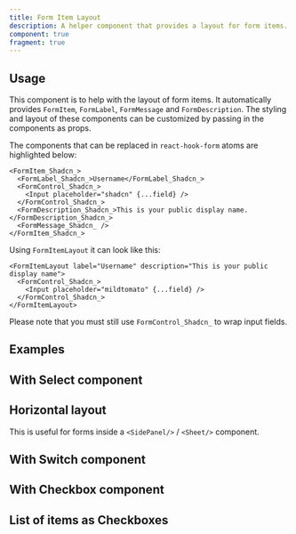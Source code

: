 ```yaml
---
title: Form Item Layout
description: A helper component that provides a layout for form items.
component: true
fragment: true
---
```


<ComponentPreview
  name="form-item-layout-demo"
  description="A helper component that provides a layout for form items."
  peekCode
  showDottedGrid
  wide
/>

## Usage

This component is to help with the layout of form items. It automatically provides `FormItem`, `FormLabel`, `FormMessage` and `FormDescription`.
The styling and layout of these components can be customized by passing in the components as props.

The components that can be replaced in `react-hook-form` atoms are highlighted below:

```tsx showLineNumbers {1-2,6-8}
<FormItem_Shadcn_>
  <FormLabel_Shadcn_>Username</FormLabel_Shadcn_>
  <FormControl_Shadcn_>
    <Input placeholder="shadcn" {...field} />
  </FormControl_Shadcn_>
  <FormDescription_Shadcn_>This is your public display name.</FormDescription_Shadcn_>
  <FormMessage_Shadcn_ />
</FormItem_Shadcn_>
```

Using `FormItemLayout` it can look like this:

```tsx
<FormItemLayout label="Username" description="This is your public display name">
  <FormControl_Shadcn_>
    <Input placeholder="mildtomato" {...field} />
  </FormControl_Shadcn_>
</FormItemLayout>
```

Please note that you must still use `FormControl_Shadcn_` to wrap input fields.

## Examples

## With Select component

<ComponentPreview
  name="form-item-layout-with-select"
  description="A helper component that provides a layout for form items."
  peekCode
  showDottedGrid
/>

## Horizontal layout

This is useful for forms inside a `<SidePanel/>` / `<Sheet/>` component.

<ComponentPreview
  name="form-item-layout-with-horizontal"
  description="A helper component that provides a layout for form items."
  peekCode
  showDottedGrid
/>

## With Switch component

<ComponentPreview
  name="form-item-layout-with-switch"
  description="A helper component that provides a layout for form items."
  peekCode
  showDottedGrid
/>

## With Checkbox component

<ComponentPreview
  name="form-item-layout-with-checkbox"
  description="A helper component that provides a layout for form items."
  peekCode
  showDottedGrid
/>

## List of items as Checkboxes

<ComponentPreview
  name="form-item-layout-with-checkbox-list"
  description="A helper component that provides a layout for form items."
  peekCode
  showDottedGrid
/>
